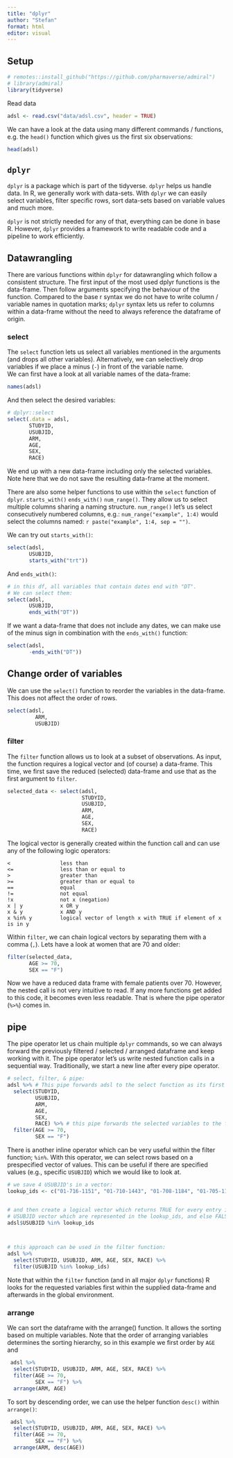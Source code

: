 ```yaml
---
title: "dplyr"
author: "Stefan"
format: html
editor: visual
---
```


## Setup

```r
# remotes::install_github("https://github.com/pharmaverse/admiral")
# library(admiral)
library(tidyverse)
```
<!-- adsl <- haven::read_sas("data/adsl.sas7bdat") %>%  -->
<!--   mutate_if(is_character, na_if, "") -->
Read data
```r
adsl <- read.csv("data/adsl.csv", header = TRUE)
```

We can have a look at the data using many different commands / functions, e.g. the `head()` function which gives us the first six observations:

```r
head(adsl)
```

## `dplyr`

`dplyr` is a package which is part of the tidyverse. `dplyr` helps us handle data. In R, we generally work with data-sets. With `dplyr` we can easily select variables, filter specific rows, sort data-sets based on variable values and much more.

`dplyr` is not strictly needed for any of that, everything can be done in base R. However, `dplyr` provides a framework to write readable code and a pipeline to work efficiently.

<!-- The most crucial aspect of the `dplyr` pipeline is the pipe command (%\>%). The pipe operator (ctrl shift m) uses the previously computed object and forwards it to the next function as the first argument. It can also be specified to be some other argument of the next function. Let's show a simple example: -->

<!-- ```{r} -->

<!-- vec <- 1:10 -->

<!-- # base: -->

<!-- mean(vec) -->

<!-- # dplyr: -->

<!-- vec %>% mean() -->

<!-- ``` -->

<!-- The pipe operator let's us write nested function calls in a sequential way. For example, we can calculate the rounded variance of the centered vector `vec`: -->

<!-- ```{r} -->

<!-- # base: -->

<!-- round(var(scale(vec, scale = FALSE)), digits = 2) -->

<!-- # dplyr: -->

<!-- vec %>%  -->

<!--   scale(scale = FALSE) %>%  -->

<!--   var() %>%  -->

<!--   round(digits = 2) -->

<!-- ``` -->

<!-- However, most often, the pipe takes a dataset (or a modified dataset) and forwards it into the next function as the data argument of the next function. -->

## Datawrangling

There are various functions within `dplyr` for datawrangling which follow a consistent structure. The first input of the most used dplyr functions is the data-frame. Then follow arguments specifying the behaviour of the function. Compared to the base r syntax we do not have to write column / variable names in quotation marks; `dplyr` syntax lets us refer to columns within a data-frame without the need to always reference the dataframe of origin.

### select

The `select` function lets us select all variables mentioned in the arguments (and drops all other variables). Alternatively, we can selectively drop variables if we place a minus (`-`) in front of the variable name.\
We can first have a look at all variable names of the data-frame:

```r
names(adsl)
```

And then select the desired variables:

```r
# dplyr::select
select(.data = adsl, 
       STUDYID, 
       USUBJID, 
       ARM, 
       AGE, 
       SEX, 
       RACE)
```

We end up with a new data-frame including only the selected variables. Note here that we do not save the resulting data-frame at the moment.

There are also some helper functions to use within the `select` function of `dplyr`. `starts_with()` `ends_with()` `num_range()`. They allow us to select multiple columns sharing a naming structure. `num_range()` let's us select consecutively numbered columns, e.g.: `num_range("example", 1:4)` would select the columns named: `r paste("example", 1:4, sep = "")`.

We can try out `starts_with()`:

```r
select(adsl,
       USUBJID, 
       starts_with("trt"))
```

And `ends_with()`:

```r
# in this df, all variables that contain dates end with "DT". 
# We can select them:
select(adsl,
       USUBJID, 
       ends_with("DT"))
```

If we want a data-frame that does not include any dates, we can make use of the minus sign in combination with the `ends_with()` function:

```r
select(adsl,
       -ends_with("DT")) 
```

::: {.callout-note appearance="simple"}
## Change order of variables

We can use the `select()` function to reorder the variables in the data-frame. This does not affect the order of rows.

```r
select(adsl,
         ARM, 
         USUBJID)
```
:::

### filter

The `filter` function allows us to look at a subset of observations. As input, the function requires a logical vector and (of course) a data-frame. This time, we first save the reduced (selected) data-frame and use that as the first argument to `filter`.

```r
selected_data <- select(adsl, 
                        STUDYID, 
                        USUBJID, 
                        ARM, 
                        AGE, 
                        SEX, 
                        RACE)
```

The logical vector is generally created within the function call and can use any of the following logic operators:

    <                less than
    <=               less than or equal to
    >                greater than
    >=               greater than or equal to
    ==               equal
    !=               not equal
    !x               not x (negation)
    x | y            x OR y
    x & y            x AND y
    x %in% y         logical vector of length x with TRUE if element of x is in y 

Within `filter`, we can chain logical vectors by separating them with a comma (`,`). Lets have a look at women that are 70 and older:

```r
filter(selected_data,
       AGE >= 70,
       SEX == "F")
```

Now we have a reduced data frame with female patients over 70. However, the nested call is not very intuitive to read. If any more functions get added to this code, it becomes even less readable. That is where the pipe operator (`%>%`) comes in.

::: {.callout-note appearance="simple"}
## pipe

The pipe operator let us chain multiple `dplyr` commands, so we can always forward the previously filtered / selected / arranged dataframe and keep working with it. The pipe operator let's us write nested function calls in a sequential way. Traditionally, we start a new line after every pipe operator.
:::

```r
# select, filter, & pipe:
adsl %>% # This pipe forwards adsl to the select function as its first argument
  select(STUDYID, 
         USUBJID,
         ARM, 
         AGE, 
         SEX, 
         RACE) %>% # this pipe forwards the selected variables to the filter function
  filter(AGE >= 70,
         SEX == "F")
```

There is another inline operator which can be very useful within the filter function; `%in%`. With this operator, we can select rows based on a prespecified vector of values. This can be useful if there are specified values (e.g., specific `USUBJID`) which we would like to look at.

```r
# we save 4 USUBJID's in a vector:
lookup_ids <- c("01-716-1151", "01-710-1443", "01-708-1184", "01-705-1186")


# and then create a logical vector which returns TRUE for every entry in the 
# USUBJID vector which are represented in the lookup_ids, and else FALSE
adsl$USUBJID %in% lookup_ids



# this approach can be used in the filter function: 
adsl %>% 
  select(STUDYID, USUBJID, ARM, AGE, SEX, RACE) %>% 
  filter(USUBJID %in% lookup_ids)
```

Note that within the `filter` function (and in all major `dplyr` functions) R looks for the requested variables first within the supplied data-frame and afterwards in the global environment.

### arrange

We can sort the dataframe with the arrange() function. It allows the sorting based on multiple variables. Note that the order of arranging variables determines the sorting hierarchy, so in this example we first order by `AGE` and

```r
 adsl %>% 
  select(STUDYID, USUBJID, ARM, AGE, SEX, RACE) %>% 
  filter(AGE >= 70,
         SEX == "F") %>% 
  arrange(ARM, AGE)
```

To sort by descending order, we can use the helper function `desc()` within `arrange()`:

```r
 adsl %>% 
  select(STUDYID, USUBJID, ARM, AGE, SEX, RACE) %>% 
  filter(AGE >= 70,
         SEX == "F") %>% 
  arrange(ARM, desc(AGE))
```

